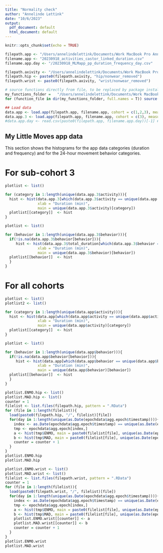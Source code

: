 ```yaml
---
title: "Normality check"
author: "Annelinde Lettink"
date: "10/6/2023"
output:
  pdf_document: default
  html_document: default
---
```


```r
knitr::opts_chunk$set(echo = TRUE)

filepath.app <- "/Users/annelindelettink/Documents/Work MacBook Pro Annelinde/My Little Moves (MLM)/App-data/20230918/"
filename.app <- "20230918_activities_castor_linked_duration.csv"
filename.app.day <- "/20230918_MLMapp_pp_duration_frequency_day.csv"

filepath.axivity <- "/Users/annelindelettink/Documents/Work MacBook Pro Annelinde/My Little Moves (MLM)/Accelerometer data/Measurement1/5sec/epochdata/"
filepath.hip <- paste0(filepath.axivity, "hip/nonwear_removed")
filepath.wrist <- paste0(filepath.axivity, "wrist/nonwear_removed")

# source functions directly from file, to be replaced by package installation:
my_functions_folder =   "/Users/annelindelettink/Documents/Work MacBook Pro Annelinde/My Little Moves (MLM)/Comparison MLM-app and accelerometer data/Analyses/AxivityMLMapp/R"
for (function_file in dir(my_functions_folder, full.names = T)) source(function_file) #load functions

## Load data
data.app <- load.app(filepath.app, filename.app, cohort = c(1,2,3), measurementperiod = 1, sep = ",") # Load app data
data.app.3 <- load.app(filepath.app, filename.app, cohort = c(3), measurementperiod = 1, sep = ",") # Load app data
#data.app.day <- read.csv(paste0(filepath.app, filename.app.day))[-1] # Load app data
```

## My Little Moves app data

This section shows the histograms for the app data categories (duration and frequency) and for the 24-hour movement behavior categories.

# For sub-cohort 3

```r
plotlist <- list()

for (category in 1:length(unique(data.app.3$activity))){
  hist <- hist(data.app.3[which(data.app.3$activity == unique(data.app.3$activity)[category]),]$total_duration, 
               xlab = "Duration (min)",
               main = unique(data.app.3$activity)[category])
  plotlist[[category]]  <- hist
}
```
```r
plotlist <- list()

for (behavior in 1:length(unique(data.app.3$behavior))){
  if(!is.na(data.app.3$behavior[behavior])){
     hist <- hist(data.app.3$total_duration[which(data.app.3$behavior == unique(data.app.3$behavior[behavior]))],
               xlab = "Duration (min)",
               main = unique(data.app.3$behavior)[behavior])
  plotlist[[behavior]]  <- hist
  }
}
```

# For all cohorts

```r
plotlist <- list()
plotlist2 <- list()

for (category in 1:length(unique(data.app$activity))){
  hist <- hist(data.app[which(data.app$activity == unique(data.app$activity)[category]),]$total_duration, 
               xlab = "Duration (min)",
               main = unique(data.app$activity)[category])
  plotlist[[category]]  <- hist
}
```
```r
plotlist <- list()

for (behavior in 1:length(unique(data.app$behavior))){
  if(!is.na(data.app$behavior[behavior])){
     hist <- hist(data.app[which(data.app$behavior == unique(data.app$behavior)[behavior]),]$total_duration, 
               xlab = "Duration (min)",
               main = unique(data.app$behavior)[behavior])
  plotlist[[behavior]]  <- hist
  }
}
```
```r
plotlist.ENMO.hip <- list()
plotlist.MAD.hip <- list()
counter = 1
filelist <- list.files(filepath.hip, pattern = ".RData")
for (file in 1:length(filelist)){
  load(paste0(filepath.hip, "/", filelist)[file])
  for(day in 1:length(unique(as.Date(epochdata$agg.epoch$timestamp)))){
    index <- as.Date(epochdata$agg.epoch$timestamp) == unique(as.Date(epochdata$agg.epoch$timestamp)[day])
    tmp <- epochdata$agg.epoch[index,]
    a <- hist(tmp$ENMO, main = paste0(filelist[file], unique(as.Date(epochdata$agg.epoch$timestamp))[day]))
    b <- hist(tmp$MAD, main = paste0(filelist[file], unique(as.Date(epochdata$agg.epoch$timestamp))[day]))
    counter = counter + 1 
  }
}
plotlist.ENMO.hip
plotlist.MAD.hip
```

```r
plotlist.ENMO.wrist <- list()
plotlist.MAD.wrist <- list()
filelist <- list.files(filepath.wrist, pattern = ".RData")
counter = 1
for (file in 1:length(filelist)){
  load(paste0(filepath.wrist, "/", filelist)[file])
  for(day in 1:length(unique(as.Date(epochdata$agg.epoch$timestamp)))){
    index <- as.Date(epochdata$agg.epoch$timestamp) == unique(as.Date(epochdata$agg.epoch$timestamp)[day])
    tmp <- epochdata$agg.epoch[index,]
    a <- hist(tmp$ENMO, main = paste0(filelist[file], unique(as.Date(epochdata$agg.epoch$timestamp))[day]))
    b <- hist(tmp$MAD, main = paste0(filelist[file], unique(as.Date(epochdata$agg.epoch$timestamp))[day]))
    plotlist.ENMO.wrist[[counter]] <- a
    plotlist.MAD.wrist[[counter]] <- b
    counter = counter + 1
  }
}
plotlist.ENMO.wrist
plotlist.MAD.wrist
```